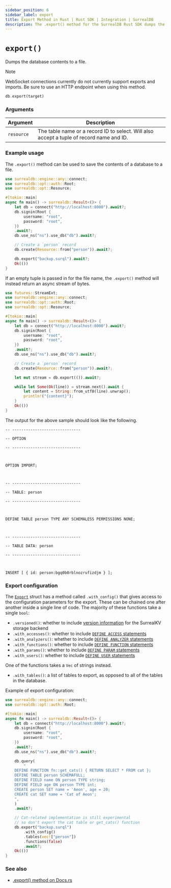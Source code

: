 ```yaml
---
sidebar_position: 6
sidebar_label: export
title: Export Method in Rust | Rust SDK | Integration | SurrealDB
description: The .export() method for the SurrealDB Rust SDK dumps the database contents to a file.
---
```



# `export()`

Dumps the database contents to a file.

> [!NOTE]
> WebSocket connections currently do not currently support exports and imports. Be sure to use an HTTP endpoint when using this method.

```rust title="Method Syntax"
db.export(target)
```

### Arguments

<table>
    <thead>
        <tr>
            <th colspan="2" scope="col">Argument</th>
            <th colspan="2" scope="col">Description</th>
        </tr>
    </thead>
    <tbody>
        <tr>
            <td colspan="2" scope="row" data-label="Argument">
                <code>resource</code>
            </td>
            <td colspan="2" scope="row" data-label="Description">
                The table name or a record ID to select. Will also accept a tuple of record name and ID.
            </td>
        </tr>
    </tbody>
</table>

### Example usage

The `.export()` method can be used to save the contents of a database to a file.

```rust
use surrealdb::engine::any::connect;
use surrealdb::opt::auth::Root;
use surrealdb::opt::Resource;

#[tokio::main]
async fn main() -> surrealdb::Result<()> {
    let db = connect("http://localhost:8000").await?;
    db.signin(Root {
        username: "root",
        password: "root",
    })
    .await?;
    db.use_ns("ns").use_db("db").await?;

    // Create a `person` record
    db.create(Resource::from("person")).await?;

    db.export("backup.surql").await?;
    Ok(())
}
```

If an empty tuple is passed in for the file name, the `.export()` method will instead return an async stream of bytes.

```rust
use futures::StreamExt;
use surrealdb::engine::any::connect;
use surrealdb::opt::auth::Root;
use surrealdb::opt::Resource;

#[tokio::main]
async fn main() -> surrealdb::Result<()> {
    let db = connect("http://localhost:8000").await?;
    db.signin(Root {
        username: "root",
        password: "root",
    })
    .await?;
    db.use_ns("ns").use_db("db").await?;

    // Create a `person` record
    db.create(Resource::from("person")).await?;

    let mut stream = db.export(()).await?;

    while let Some(Ok(line)) = stream.next().await {
        let content = String::from_utf8(line).unwrap();
        println!("{content}");
    }
    Ok(())
}
```

The output for the above sample should look like the following.

```
-- ------------------------------

-- OPTION

-- ------------------------------



OPTION IMPORT;



-- ------------------------------

-- TABLE: person

-- ------------------------------



DEFINE TABLE person TYPE ANY SCHEMALESS PERMISSIONS NONE;



-- ------------------------------

-- TABLE DATA: person

-- ------------------------------



INSERT [ { id: person:bgq0b0rblnozrufizdjm } ];
```

### Export configuration

<Since v="v2.1.0" />

The [`Export`](https://docs.rs/surrealdb/latest/surrealdb/method/struct.Export.html) struct has a method called `.with_config()` that gives access to the configuration parameters for the export. These can be chained one after another inside a single line of code. The majority of these functions take a single `bool`:

* `.versioned()`: whether to include [version information](/docs/surrealql/statements/select#the-version-clause) for the SurrealKV storage backend
* `.with_accesses()`: whether to include [`DEFINE ACCESS` statements](/docs/surrealql/statements/define/access/record)
* `.with_analyzers()`: whether to include [`DEFINE ANALYZER` statements](/docs/surrealql/statements/define/analyzer)
* `.with_functions()`: whether to include [`DEFINE FUNCTION` statements](/docs/surrealql/statements/define/function)
* `.with_params()`: whether to include [`DEFINE PARAM` statements](/docs/surrealql/statements/define/param)
* `.with_users()`: whether to include [`DEFINE USER` statements](/docs/surrealql/statements/define/user)

One of the functions takes a `Vec` of strings instead.

* `.with_tables()`: a list of tables to export, as opposed to all of the tables in the database.

Example of export configuration:

```rust
use surrealdb::engine::any::connect;
use surrealdb::opt::auth::Root;

#[tokio::main]
async fn main() -> surrealdb::Result<()> {
    let db = connect("http://localhost:8000").await?;
    db.signin(Root {
        username: "root",
        password: "root",
    })
    .await?;
    db.use_ns("ns").use_db("db").await?;

    db.query(
        "
    DEFINE FUNCTION fn::get_cats() { RETURN SELECT * FROM cat };
    DEFINE TABLE person SCHEMAFULL;
    DEFINE FIELD name ON person TYPE string;
    DEFINE FIELD age ON person TYPE int;
    CREATE person SET name = 'Aeon', age = 20;
    CREATE cat SET name = 'Cat of Aeon';
    ",
    )
    .await?;

    // Cat-related implementation is still experimental
    // so don't export the cat table or get_cats() function
    db.export("backup.surql")
        .with_config()
        .tables(vec!["person"])
        .functions(false)
        .await?;
    Ok(())
}
```

### See also

* [.export() method on Docs.rs](https://docs.rs/surrealdb/latest/surrealdb/struct.Surreal.html#method.export)